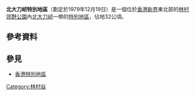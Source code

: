 '''北大刀屻特別地區'''（劃定於1979年12月19日）是一個位於[[香港|香港]][[新界|新界]]東北部的[[林村郊野公園|林村郊野公園]]內[[北大刀屻|北大刀屻]]一帶的[[香港特別地區|特別地區]]，佔地32公頃。

==參考資料==
{{web reference|URL=http://www.legislation.gov.hk/blis_ind.nsf/b0bf723264bb0d11482564820006a88f/f355607b0505082e4825661b0008e70d?OpenDocument|title=第208C章 附表 郊野公園內特別地區的指定(綜合)令|work=雙語法例資料系統|year=2007年|date=10月24日}}

==參見==
* [[香港特別地區|香港特別地區]]

{{香港特別地區}}
[[Category:林村谷|Category:林村谷]]
{{hk-geo-stub}}